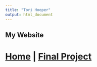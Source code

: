 ```yaml
---
title: "Tori Hooper"
output: html_document
---
```


## My Website 

# [Home](https://thoops21.github.io) | [Final Project](https://thoops21.github.io/Final_Project%20/Final_Project_Hooper.htm) 

```r

```



